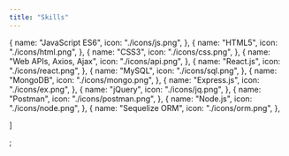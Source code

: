 ```yaml
---
title: "Skills"
---
```


  {
    name: "JavaScript ES6",
    icon: "./icons/js.png",
  },
  {
    name: "HTML5",
    icon: "./icons/html.png",
  },
  {
    name: "CSS3",
    icon: "./icons/css.png",
  },
  {
    name: "Web APIs, Axios, Ajax",
    icon: "./icons/api.png",
  },
  {
    name: "React.js",
    icon: "./icons/react.png",
  },
  {
    name: "MySQL",
    icon: "./icons/sql.png",
  },
  {
    name: "MongoDB",
    icon: "./icons/mongo.png",
  },
  {
    name: "Express.js",
    icon: "./icons/ex.png",
  },
  {
    name: "jQuery",
    icon: "./icons/jq.png",
  },
  {
    name: "Postman",
    icon: "./icons/postman.png",
  },
  {
    name: "Node.js",
    icon: "./icons/node.png",
  },
  {
    name: "Sequelize ORM",
    icon: "./icons/orm.png",
  },
   
]

;
